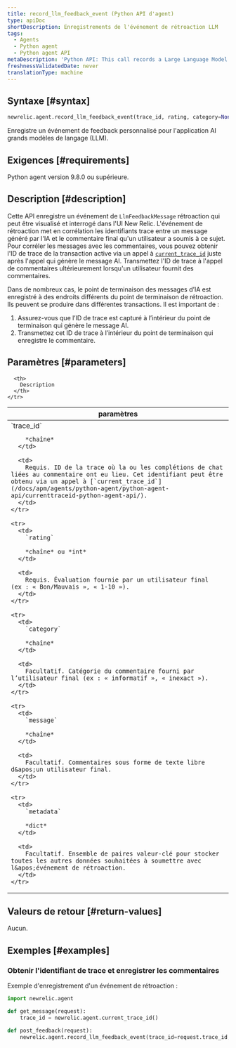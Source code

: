 ```yaml
---
title: record_llm_feedback_event (Python API d'agent)
type: apiDoc
shortDescription: Enregistrements de l'événement de rétroaction LLM
tags:
  - Agents
  - Python agent
  - Python agent API
metaDescription: 'Python API: This call records a Large Language Model (LLM) feedback event for querying in the AI Monitoring UI.'
freshnessValidatedDate: never
translationType: machine
---
```


## Syntaxe [#syntax]

```py
newrelic.agent.record_llm_feedback_event(trace_id, rating, category=None, message=None, metadata=None)
```

Enregistre un événement de feedback personnalisé pour l&apos;application AI grands modèles de langage (LLM).

## Exigences [#requirements]

Python agent version 9.8.0 ou supérieure.

## Description [#description]

Cette API enregistre un événement de `LlmFeedbackMessage` rétroaction qui peut être visualisé et interrogé dans l&apos;UI New Relic. L&apos;événement de rétroaction met en corrélation les identifiants trace entre un message généré par l&apos;IA et le commentaire final qu&apos;un utilisateur a soumis à ce sujet. Pour corréler les messages avec les commentaires, vous pouvez obtenir l&apos;ID de trace de la transaction active via un appel à [`current_trace_id`](/docs/apm/agents/python-agent/python-agent-api/currenttraceid-python-agent-api/) juste après l&apos;appel qui génère le message AI. Transmettez l&apos;ID de trace à l&apos;appel de commentaires ultérieurement lorsqu&apos;un utilisateur fournit des commentaires.

Dans de nombreux cas, le point de terminaison des messages d’IA est enregistré à des endroits différents du point de terminaison de rétroaction. Ils peuvent se produire dans différentes transactions. Il est important de :

1. Assurez-vous que l’ID de trace est capturé à l’intérieur du point de terminaison qui génère le message AI.
2. Transmettez cet ID de trace à l’intérieur du point de terminaison qui enregistre le commentaire.

## Paramètres [#parameters]

<table>
  <thead>
    <tr>
      <th width="25%">
        paramètres
      </th>

      <th>
        Description
      </th>
    </tr>
  </thead>

  <tbody>
    <tr>
      <td>
        `trace_id`

        *chaîne*
      </td>

      <td>
        Requis. ID de la trace où la ou les complétions de chat liées au commentaire ont eu lieu. Cet identifiant peut être obtenu via un appel à [`current_trace_id`](/docs/apm/agents/python-agent/python-agent-api/currenttraceid-python-agent-api/).
      </td>
    </tr>

    <tr>
      <td>
        `rating`

        *chaîne* ou *int*
      </td>

      <td>
        Requis. Évaluation fournie par un utilisateur final (ex : « Bon/Mauvais », « 1-10 »).
      </td>
    </tr>

    <tr>
      <td>
        `category`

        *chaîne*
      </td>

      <td>
        Facultatif. Catégorie du commentaire fourni par l’utilisateur final (ex : « informatif », « inexact »).
      </td>
    </tr>

    <tr>
      <td>
        `message`

        *chaîne*
      </td>

      <td>
        Facultatif. Commentaires sous forme de texte libre d&apos;un utilisateur final.
      </td>
    </tr>

    <tr>
      <td>
        `metadata`

        *dict*
      </td>

      <td>
        Facultatif. Ensemble de paires valeur-clé pour stocker toutes les autres données souhaitées à soumettre avec l&apos;événement de rétroaction.
      </td>
    </tr>
  </tbody>
</table>

## Valeurs de retour [#return-values]

Aucun.

## Exemples [#examples]

### Obtenir l&apos;identifiant de trace et enregistrer les commentaires

Exemple d&apos;enregistrement d&apos;un événement de rétroaction :

```py
import newrelic.agent

def get_message(request):
    trace_id = newrelic.agent.current_trace_id()

def post_feedback(request):
    newrelic.agent.record_llm_feedback_event(trace_id=request.trace_id, rating=request.rating, metadata= {"my_key": "my_val"})
```